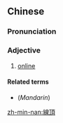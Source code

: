 {{also|线顶}}
==Chinese==
{{zh-forms|s=线顶}}

===Pronunciation===
{{zh-pron
|mn=sòaⁿ-téng
|mna=zh-sòaⁿ-téng.ogg
|cat=a
}}

===Adjective===
{{zh-adj}}

# {{lb|zh|Min Nan}} [[online]]

====Related terms====
* (''Mandarin'') {{zh-l|線上}}

[[zh-min-nan:線頂]]